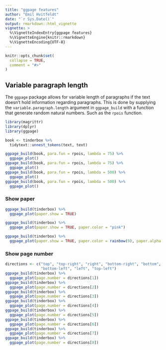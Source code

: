 ```yaml
---
title: "ggpage features"
author: "Emil Hvitfeldt"
date: "`r Sys.Date()`"
output: rmarkdown::html_vignette
vignette: >
  %\VignetteIndexEntry{ggpage features}
  %\VignetteEngine{knitr::rmarkdown}
  %\VignetteEncoding{UTF-8}
---
```


```r
knitr::opts_chunk$set(
  collapse = TRUE,
  comment = "#>"
)
```

## Variable paragraph length

The `ggpage` package allows for variable length of paragraphs if the text doesn't hold information regarding paragraphs. This is done by supplying the `variable.paragraph.length` argument in `ggpage_build` with a function that generate random natural numbers. Such as the `rpois` function.

```r
library(magrittr)
library(dplyr)
library(ggpage)

book <- tinderbox %>%
  tidytext::unnest_tokens(text, text)

ggpage_build(book, para.fun = rpois, lambda = 75) %>%
  ggpage_plot()
ggpage_build(book, para.fun = rpois, lambda = 75) %>%
  ggpage_plot()
ggpage_build(book, para.fun = rpois, lambda = 500) %>%
  ggpage_plot()
ggpage_build(book, para.fun = rpois, lambda = 500) %>%
  ggpage_plot()
```

### Show paper

```r
ggpage_build(tinderbox) %>%
  ggpage_plot(paper.show = TRUE)
```

```r
ggpage_build(tinderbox) %>%
  ggpage_plot(paper.show = TRUE, paper.color = "pink")
```

```r
ggpage_build(tinderbox) %>%
  ggpage_plot(paper.show = TRUE, paper.color = rainbow(9), paper.alpha = 0.3)
```

### Show page number

```r
directions <- c("top", "top-right", "right", "bottom-right", "bottom",
                "bottom-left", "left", "top-left")
ggpage_build(tinderbox) %>%
  ggpage_plot(page.number = directions[1])
ggpage_build(tinderbox) %>%
  ggpage_plot(page.number = directions[2])
ggpage_build(tinderbox) %>%
  ggpage_plot(page.number = directions[3])
ggpage_build(tinderbox) %>%
  ggpage_plot(page.number = directions[4])
ggpage_build(tinderbox) %>%
  ggpage_plot(page.number = directions[5])
ggpage_build(tinderbox) %>%
  ggpage_plot(page.number = directions[6])
ggpage_build(tinderbox) %>%
  ggpage_plot(page.number = directions[7])
ggpage_build(tinderbox) %>%
  ggpage_plot(page.number = directions[8])

```


